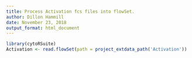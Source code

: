```yaml
---
title: Process Activation fcs files into flowSet.
author: Dillon Hammill
date: November 23, 2018
output_format: html_document
---
```

```r
library(cytoRSuite)
Activation <- read.flowSet(path = project_extdata_path('Activation'))
```
